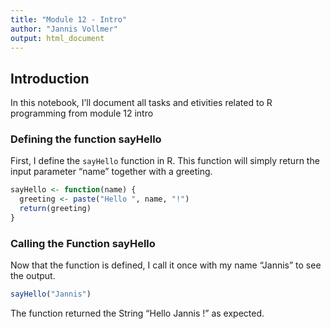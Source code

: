 ```yaml
---
title: "Module 12 - Intro"
author: "Jannis Vollmer"
output: html_document
---
```


## Introduction

In this notebook, I'll document all tasks and etivities related to R programming from module 12 intro

### Defining the function sayHello

First, I define the `sayHello` function in R. This function will simply return the input parameter "name" together with a greeting.
```r
sayHello <- function(name) {
  greeting <- paste("Hello ", name, "!")
  return(greeting)
}
```

### Calling the Function sayHello

Now that the function is defined, I call it once with my name "Jannis" to see the output.

```r
sayHello("Jannis")
```

The function returned the String "Hello Jannis !" as expected.